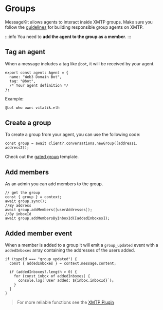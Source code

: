 # Groups

MessageKit allows agents to interact inside XMTP groups. Make sure you follow the [guidelines](/guidelines) for building responsible group agents on XMTP.

:::info
You need to **add the agent to the group as a member**.
:::

## Tag an agent

When a message includes a tag like `@bot`, it will be received by your agent.

```tsx
export const agent: Agent = {
  name: "Web3 Domain Bot",
  tag: "@bot",
  /* Your agent definition */
};
```

Example:

```bash
@bot who owns vitalik.eth
```

## Create a group

To create a group from your agent, you can use the following code:

```tsx
const group = await client?.conversations.newGroup([address1, address2]);
```

Check out the [gated group](/skills/gated) template.

## Add members

As an admin you can add members to the group.

```tsx
// get the group
const { group } = context;
await group.sync();
//By address
await group.addMembers([userAddresses]);
//By inboxId
await group.addMembersByInboxId([addedInboxes]);
```

## Added member event

When a member is added to a group it will emit a `group_updated` event with a `addedInboxes` array containing the addresses of the users added.

```tsx
if (typeId === "group_updated") {
  const { addedInboxes } = context.message.content;

  if (addedInboxes?.length > 0) {
    for (const inbox of addedInboxes) {
      console.log(`User added: ${inbox.inboxId}`);
    }
  }
}
```

> For more reliable functions see the [XMTP Plugin](/plugins/xmtp)
